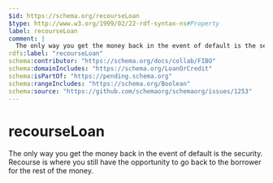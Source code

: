 ```yaml
---
$id: https://schema.org/recourseLoan
$type: http://www.w3.org/1999/02/22-rdf-syntax-ns#Property
label: recourseLoan
comment: |
  The only way you get the money back in the event of default is the security. Recourse is where you still have the opportunity to go back to the borrower for the rest of the money.
rdfs:label: "recourseLoan"
schema:contributor: "https://schema.org/docs/collab/FIBO"
schema:domainIncludes: "https://schema.org/LoanOrCredit"
schema:isPartOf: "https://pending.schema.org"
schema:rangeIncludes: "https://schema.org/Boolean"
schema:source: "https://github.com/schemaorg/schemaorg/issues/1253"
---
```


# recourseLoan

The only way you get the money back in the event of default is the security. Recourse is where you still have the opportunity to go back to the borrower for the rest of the money.

